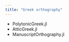 ```yaml
---
title: "Greek orthography"
---
```



- PolytonicGreek.jl
- AtticGreek.jl
- ManuscriptOrthography.jl
